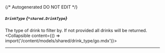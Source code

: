 {/* Autogenerated DO NOT EDIT  */}

##### `DrinkType` *{`*shared.DrinkType`}*
The type of drink to filter by. If not provided all drinks will be returned.
<Collapsible content={() => import('/content/models/shared/drink_type/go.mdx')}>
</Collapsible>

---
